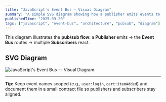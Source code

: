 ```yaml
---
title: "JavaScript's Event Bus — Visual Diagram"
summary: "A simple SVG diagram showing how a publisher emits events to an Event Bus, which then notifies multiple subscribers."
publishedTime: "2025-09-20"
tags: ["javascript", "event-bus", "architecture", "pubsub", "diagram"]
---
```


This diagram illustrates the **pub/sub flow**: a **Publisher** emits → the **Event Bus** routes → multiple **Subscribers** react.

## SVG Diagram

![JavaScript's Event Bus — Visual Diagram](/assets/event-bus-diagram.svg)

---

**Tip:** Keep event names scoped (e.g., `user:login`, `cart:itemAdded`) and document them in a small contract file so publishers and subscribers stay aligned.
